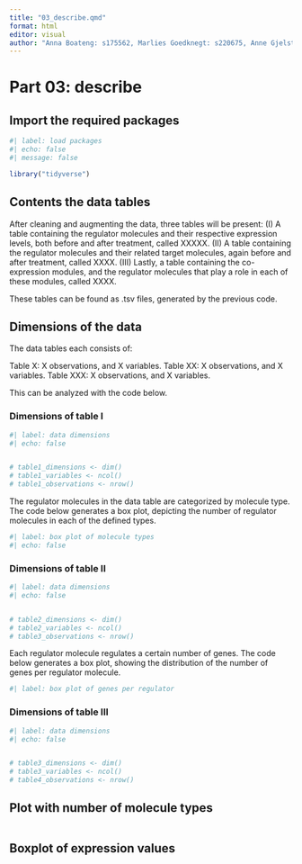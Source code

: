 ```yaml
---
title: "03_describe.qmd"
format: html
editor: visual
author: "Anna Boateng: s175562, Marlies Goedknegt: s220675, Anne Gjelstrup: s194530, Katja Jagd: s185395, Olivia Ronnenberg: s183359"
---
```


# Part 03: describe

## Import the required packages

```r

#| label: load packages
#| echo: false
#| message: false

library("tidyverse")

```

## Contents the data tables

After cleaning and augmenting the data, three tables will be present: (I) A table containing the regulator molecules and their respective expression levels, both before and after treatment, called XXXXX. (II) A table containing the regulator molecules and their related target molecules, again before and after treatment, called XXXX. (III) Lastly, a table containing the co-expression modules, and the regulator molecules that play a role in each of these modules, called XXXX.

These tables can be found as .tsv files, generated by the previous code.

## Dimensions of the data

The data tables each consists of:

Table X: X observations, and X variables. Table XX: X observations, and X variables. Table XXX: X observations, and X variables.

This can be analyzed with the code below.

### Dimensions of table I

```r

#| label: data dimensions
#| echo: false


# table1_dimensions <- dim()
# table1_variables <- ncol()
# table1_observations <- nrow()

```

The regulator molecules in the data table are categorized by molecule type. The code below generates a box plot, depicting the number of regulator molecules in each of the defined types.

```r

#| label: box plot of molecule types
#| echo: false


```

### Dimensions of table II

```r

#| label: data dimensions
#| echo: false


# table2_dimensions <- dim()
# table2_variables <- ncol()
# table3_observations <- nrow()

```

Each regulator molecule regulates a certain number of genes. The code below generates a box plot, showing the distribution of the number of genes per regulator molecule.

```r

#| label: box plot of genes per regulator

```

### Dimensions of table III

```r

#| label: data dimensions
#| echo: false


# table3_dimensions <- dim()
# table3_variables <- ncol()
# table4_observations <- nrow()

```

## Plot with number of molecule types

```r

```


## Boxplot of expression values 

```r

```

